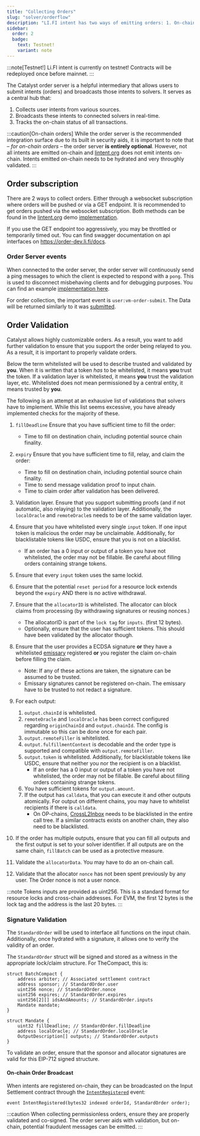 ```yaml
---
title: "Collecting Orders"
slug: "solver/orderflow"
description: "LI.FI intent has two ways of emitting orders: 1. On-chain through the deposit interface or through the order server. For ease of integration and to ensure you receive all orders, it is recommended that you connect to the order server for events."
sidebar:
  order: 2
  badge:
    text: Testnet!
    variant: note
---
```


:::note[Testnet!]
Li.FI intent is currently on testnet! Contracts will be redeployed once before mainnet.
:::


The Catalyst order server is a helpful intermediary that allows users to submit intents (orders) and broadcasts those intents to solvers. It serves as a central hub that:

1. Collects user intents from various sources.
2. Broadcasts these intents to connected solvers in real-time.
3. Tracks the on-chain status of all transactions.

:::caution[On-chain orders]
While the order server is the recommended integration surface due to its built in security aids, it is important to note that – _for on-chain orders_ – the order server **is entirely optional**. However, not all intents are emitted on-chain and [lintent.org](https://lintent.org) does not emit intents on-chain. Intents emitted on-chain needs to be hydrated and very throughly validated.
:::

## Order subscription

There are 2 ways to collect orders. Either through a websocket subscription where orders will be pushed or via a GET endpoint. It is recommended to get orders pushed via the websocket subscription. Both methods can be found in the [lintent.org](https://lintent.org) demo [implementation](https://github.com/catalystsystem/lintent/blob/a4aa78cd058cade732b73d83aa2843dd4e9ea24d/src/lib/utils/api.ts#L75-L114). 

If you use the GET endpoint too aggressively, you may be throttled or temporarily timed out. You can find swagger documentation on api interfaces on https://order-dev.li.fi/docs.

### Order Server events

When connected to the order server, the order server will continuously send a ping messages to which the client is expected to respond with a `pong`. This is used to disconnect misbehaving clients and for debugging purposes. You can find an example [implementation here](https://github.com/catalystsystem/lintent/blob/a4aa78cd058cade732b73d83aa2843dd4e9ea24d/src/lib/utils/api.ts#L89-L95).

For order collection, the important event is `user:vm-order-submit`. The Data will be returned similarly to it was [submitted](https://order-dev.li.fi/docs#:~:text=SubmitOrderDto).

## Order Validation

Catalyst allows highly customizable orders. As a result, you want to add further validation to ensure that you support the order being relayed to you. As a result, it is important to properly validate orders. 

Below the term whitelisted will be used to describe trusted and validated by **you**. When it is written that a token _has_ to be whitelisted, it means **you** trust the token. If a validation layer is whitelisted, it means **you** trust the validation layer, etc.
Whitelisted does not mean permissioned by a central entity, it means trusted by **you**.

The following is an attempt at an exhausive list of validations that solvers have to implement. While this list seems excessive, you have already implemented checks for the majority of these.

1. `fillDeadline` Ensure that you have sufficient time to fill the order:
    - Time to fill on destination chain, including potential source chain finality.
2. `expiry` Ensure that you have sufficient time to fill, relay, and claim the order:
    - Time to fill on destination chain, including potential source chain finality.
    - Time to send message validation proof to input chain.
    - Time to claim order after validation has been delivered.  
3. Validation layer. Ensure that you support submitting proofs (and if not automatic, also relaying) to the validation layer. Additionally, the `localOracle` and `remoteOracle`s needs to be of the same validation layer.
4. Ensure that you have whitelisted every single `input` token. If one input token is malicious the order may be unclaimable. Additionally, for blacklistable tokens like USDC, ensure that you is not on a blacklist.
    - If an order has a 0 input or output of a token you have not whitelisted, the order may not be fillable. Be careful about filling orders containing strange tokens.
5. Ensure that every `input` token uses the same lockid.
6. Ensure that the potential `reset period` for a resource lock extends beyond the `expiry` AND there is no active withdrawal.
7. Ensure that the `allocatorID` is whitelisted. The allocator can block claims from processing (by withdrawing signatures or reusing nonces.)
    - The allocatorID is part of the `lock tag` for `inputs`. (first 12 bytes).
    - Optionally, ensure that the user has sufficient tokens. This should have been validated by the allocator though.
8. Ensure that the user provides a ECDSA signature **or** they have a whitelisted [emissary](/glossary#emissary) registered **or** you register the claim on-chain before filling the claim.
    - Note: If any of these actions are taken, the signature can be assumed to be trusted.
    - Emissary signatures cannot be registered on-chain. The emissary have to be trusted to not redact a signature.
9. For each output:
    1. `output.chainId` is whitelisted.
    2. `remoteOracle` and `localOracle` has been correct configured regarding `originChainId` and `output.chainId`. The config is immutable so this can be done once for each pair.
    3. `output.remoteFiller` is whitelisted.
    4. `output.fulfillmentContext` is decodable and the order type is supported and compatible with `output.remoteFiller`.
    5. `output.token` is whitelisted. Additionally, for blacklistable tokens like USDC, ensure that neither you nor the recipient is on a blacklist.
        - If an order has a 0 input or output of a token you have not whitelisted, the order may not be fillable. Be careful about filling orders containing strange tokens.
    6. You have sufficient tokens for `output.amount`.
    7. If the output has `calldata`, that you can execute it and other outputs atomically. For output on different chains, you may have to whitelist recipients if there is `calldata`.
        - On OP-chains, [CrossL2Inbox](https://specs.optimism.io/interop/predeploys.html#validatemessage) needs to be blacklisted in the entire call tree. If a similar contracts exists on another chain, they also need to be blacklisted.

10. If the order has multiple outputs, ensure that you can fill all outputs and the first output is set to your solver identifier. If all outputs are on the same chain, `fillBatch` can be used as a protective measure.
11. Validate the `allocatorData`. You may have to do an on-chain call.
12. Validate that the allocator `nonce` has not been spent previously by any user. The Order nonce is not a user nonce.


:::note
Tokens inputs are provided as uint256. This is a standard format for resource locks and cross-chain addresses. For EVM, the first 12 bytes is the lock tag and the address is the last 20 bytes.
:::

### Signature Validation

The `StandardOrder` will be used to interface all functions on the input chain. Additionally, once hydrated with a signature, it allows one to verify the validity of an order.

The `StandardOrder` struct will be signed and stored as a witness in the appropriate lock/claim structure. For TheCompact, this is:

```solidity
struct BatchCompact {
    address arbiter; // Associated settlement contract
    address sponsor; // StandardOrder.user
    uint256 nonce; // StandardOrder.nonce
    uint256 expires; // StandardOrder.expires
    uint256[2][] idsAndAmounts; // StandardOrder.inputs
    Mandate mandate;
}

struct Mandate {
    uint32 fillDeadline; // StandardOrder.fillDeadline
    address localOracle; // StandardOrder.localOracle
    OutputDescription[] outputs; // StandardOrder.outputs
}
```

To validate an order, ensure that the sponsor and allocator signatures are valid for this EIP-712 signed structure.

#### On-chain Order Broadcast

When intents are registered on-chain, they can be broadcasted on the Input Settlement contract through the [`IntentRegistered`](https://github.com/catalystsystem/catalyst-intent/blob/27ce0972c150ed113f66ae91069eb953f23d920b/src/input/compact/InputSettlerCompactLIFI.sol#L67) event:

```solidity
event IntentRegistered(bytes32 indexed orderId, StandardOrder order);
```

:::caution
When collecting permissionless orders, ensure they are properly validated and co-signed. The order server aids with validation, but on-chain, potential fraudulent messages can be emitted.
:::
